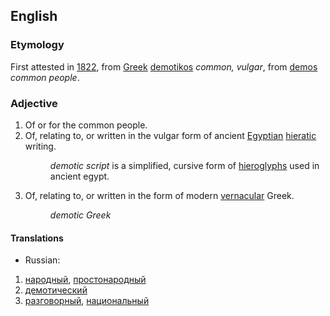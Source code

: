 ==English==
===Etymology===
First attested in [[w:1822|1822]], from [[Greek]] [[demotikos]] ''common, vulgar'', from [[demos]] ''common people''.

===Adjective===
#Of or for the common people.
#Of, relating to, or written in the vulgar form of ancient [[Egyptian]] [[hieratic]] writing.
#:''demotic script'' is a simplified, cursive form of [[hieroglyph]]s used in ancient egypt.
#Of, relating to, or written in the form of modern [[vernacular]] Greek.
#:''demotic Greek''

====Translations====
*Russian:
#[[народный]], [[простонародный]]
#[[демотический]]
#[[разговорный]], [[национальный]]